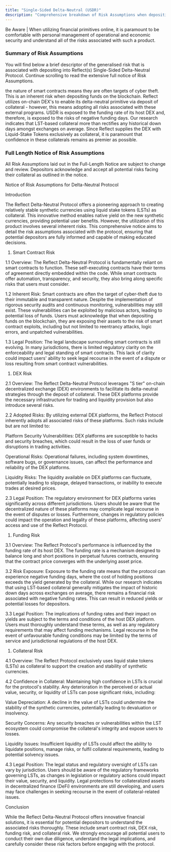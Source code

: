 ```yaml
---
title: "Single-Sided Delta-Neutral (USDR)"
description: "Comprehensive breakdown of Risk Assumptions when depositing into Reflect(s) USDR Protocol"
---
```


<Info>
  Be Aware | When utilizing financial primitives online, it is paramount to be comfortable with personal management of operational and economic security and understand all of the risks associated with such a product.
</Info>

### Summary of Risk Assumptions

You will find below a brief descriptor of the generalised risk that is associated with depositing into Reflect(s) Single-Sided Delta-Neutral Protocol. Continue scrolling to read the extensive full notice of Risk Assumptions.

<CardGroup cols="2">
  <Card title="Smart Contract Risk" icon="file-code" color="#00ff00">
    the nature of smart contracts means they are often targets of cyber theft. This is an inherent risk when depositing funds on the blockchain.
  </Card>
  <Card title="Exchange Risk" icon="shuffle" color="#00ff00">
    Reflect utilizes on-chain DEX's to enable its delta-neutral primitive via deposit of collateral - however, this means adopting all risks associated with these external programs.
  </Card>
  <Card title="Funding Rate Exposure" icon="percent" color="#00ff00">
    USDR is exposed to the funding rate of its host DEX and, therefore, is exposed to the risks of negative funding days. Our research indicates that LST-based collateral more than rectifies any historical down days amongst exchanges on average.
  </Card>
  <Card title="Collateral Risk" icon="sack-dollar" color="#00ff00">
    Since Reflect supplies the DEX with Liquid-Stake Tokens exclusively as collateral, it is paramount that confidence in these collaterals remains as premier as possible.
  </Card>
</CardGroup>

### Full Length Notice of Risk Assumptions

All Risk Assumptions laid out in the Full-Length Notice are subject to change and review. Depositors acknowledge and accept all potential risks facing their collateral as outlined in the notice.

<Accordion title="Full Notice of Risk Assumptions regarding Reflect Delta-Neutral Protocol." icon="file">
  Notice of Risk Assumptions for Delta-Neutral Protocol

  Introduction

  The Reflect Delta-Neutral Protocol offers a pioneering approach to creating relatively stable synthetic currencies using liquid stake tokens (LSTs) as collateral. This innovative method enables native yield on the new synthetic currencies, providing potential user benefits. However, the utilization of this product involves several inherent risks. This comprehensive notice aims to detail the risk assumptions associated with the protocol, ensuring that potential depositors are fully informed and capable of making educated decisions.

  1. Smart Contract Risk

  1.1 Overview: The Reflect Delta-Neutral Protocol is fundamentally reliant on smart contracts to function. These self-executing contracts have their terms of agreement directly embedded within the code. While smart contracts offer automation, transparency, and security, they also bring along specific risks that users must consider.

  1.2 Inherent Risk: Smart contracts are often the target of cyber-theft due to their immutable and transparent nature. Despite the implementation of rigorous security audits and continuous monitoring, vulnerabilities may still exist. These vulnerabilities can be exploited by malicious actors, leading to potential loss of funds. Users must acknowledge that when depositing funds on the blockchain, they are exposing their assets to the risk of smart contract exploits, including but not limited to reentrancy attacks, logic errors, and unpatched vulnerabilities.

  1.3 Legal Position: The legal landscape surrounding smart contracts is still evolving. In many jurisdictions, there is limited regulatory clarity on the enforceability and legal standing of smart contracts. This lack of clarity could impact users' ability to seek legal recourse in the event of a dispute or loss resulting from smart contract vulnerabilities.

  1. DEX Risk

  2.1 Overview: The Reflect Delta-Neutral Protocol leverages "S tier" on-chain decentralized exchange (DEX) environments to facilitate its delta-neutral strategies through the deposit of collateral. These DEX platforms provide the necessary infrastructure for trading and liquidity provision but also introduce several risks.

  2.2 Adopted Risks: By utilizing external DEX platforms, the Reflect Protocol inherently adopts all associated risks of these platforms. Such risks include but are not limited to:

  Platform Security Vulnerabilities: DEX platforms are susceptible to hacks and security breaches, which could result in the loss of user funds or disruptions in trading activities.

  Operational Risks: Operational failures, including system downtimes, software bugs, or governance issues, can affect the performance and reliability of the DEX platforms.

  Liquidity Risks: The liquidity available on DEX platforms can fluctuate, potentially leading to slippage, delayed transactions, or inability to execute trades at desired prices.

  2.3 Legal Position: The regulatory environment for DEX platforms varies significantly across different jurisdictions. Users should be aware that the decentralized nature of these platforms may complicate legal recourse in the event of disputes or losses. Furthermore, changes in regulatory policies could impact the operation and legality of these platforms, affecting users' access and use of the Reflect Protocol.

  1. Funding Risk

  3.1 Overview: The Reflect Protocol's performance is influenced by the funding rate of its host DEX. The funding rate is a mechanism designed to balance long and short positions in perpetual futures contracts, ensuring that the contract price converges with the underlying asset price.

  3.2 Risk Exposure: Exposure to the funding rate means that the protocol can experience negative funding days, where the cost of holding positions exceeds the yield generated by the collateral. While our research indicates that using LST-based collateral generally mitigates the impact of historic down days across exchanges on average, there remains a financial risk associated with negative funding rates. This can result in reduced yields or potential losses for depositors.

  3.3 Legal Position: The implications of funding rates and their impact on yields are subject to the terms and conditions of the host DEX platform. Users must thoroughly understand these terms, as well as any regulatory requirements that may affect funding mechanisms. Legal recourse in the event of unfavourable funding conditions may be limited by the terms of service and jurisdictional regulations of the host DEX.

  1. Collateral Risk

  4.1 Overview: The Reflect Protocol exclusively uses liquid stake tokens (LSTs) as collateral to support the creation and stability of synthetic currencies.

  4.2 Confidence in Collateral: Maintaining high confidence in LSTs is crucial for the protocol's stability. Any deterioration in the perceived or actual value, security, or liquidity of LSTs can pose significant risks, including:

  Value Depreciation: A decline in the value of LSTs could undermine the stability of the synthetic currencies, potentially leading to devaluation or insolvency.

  Security Concerns: Any security breaches or vulnerabilities within the LST ecosystem could compromise the collateral's integrity and expose users to losses.

  Liquidity Issues: Insufficient liquidity of LSTs could affect the ability to liquidate positions, manage risks, or fulfil collateral requirements, leading to potential solvency issues.

  4.3 Legal Position: The legal status and regulatory oversight of LSTs can vary by jurisdiction. Users should be aware of the regulatory frameworks governing LSTs, as changes in legislation or regulatory actions could impact their value, security, and liquidity. Legal protections for collateralized assets in decentralized finance (DeFi) environments are still developing, and users may face challenges in seeking recourse in the event of collateral-related issues.

  Conclusion

  While the Reflect Delta-Neutral Protocol offers innovative financial solutions, it is essential for potential depositors to understand the associated risks thoroughly. These include smart contract risk, DEX risk, funding risk, and collateral risk. We strongly encourage all potential users to conduct their own due diligence, understand the legal implications, and carefully consider these risk factors before engaging with the protocol.
</Accordion>